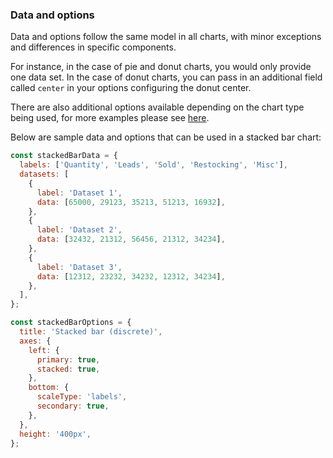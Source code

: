 ### Data and options

Data and options follow the same model in all charts, with minor exceptions and
differences in specific components.

For instance, in the case of pie and donut charts, you would only provide one
data set. In the case of donut charts, you can pass in an additional field
called `center` in your options configuring the donut center.

There are also additional options available depending on the chart type being
used, for more examples please see
[here](https://github.com/carbon-design-system/carbon-charts/tree/master/packages/core/demo/demo-data).

Below are sample data and options that can be used in a stacked bar chart:

```js
const stackedBarData = {
  labels: ['Quantity', 'Leads', 'Sold', 'Restocking', 'Misc'],
  datasets: [
    {
      label: 'Dataset 1',
      data: [65000, 29123, 35213, 51213, 16932],
    },
    {
      label: 'Dataset 2',
      data: [32432, 21312, 56456, 21312, 34234],
    },
    {
      label: 'Dataset 3',
      data: [12312, 23232, 34232, 12312, 34234],
    },
  ],
};

const stackedBarOptions = {
  title: 'Stacked bar (discrete)',
  axes: {
    left: {
      primary: true,
      stacked: true,
    },
    bottom: {
      scaleType: 'labels',
      secondary: true,
    },
  },
  height: '400px',
};
```

